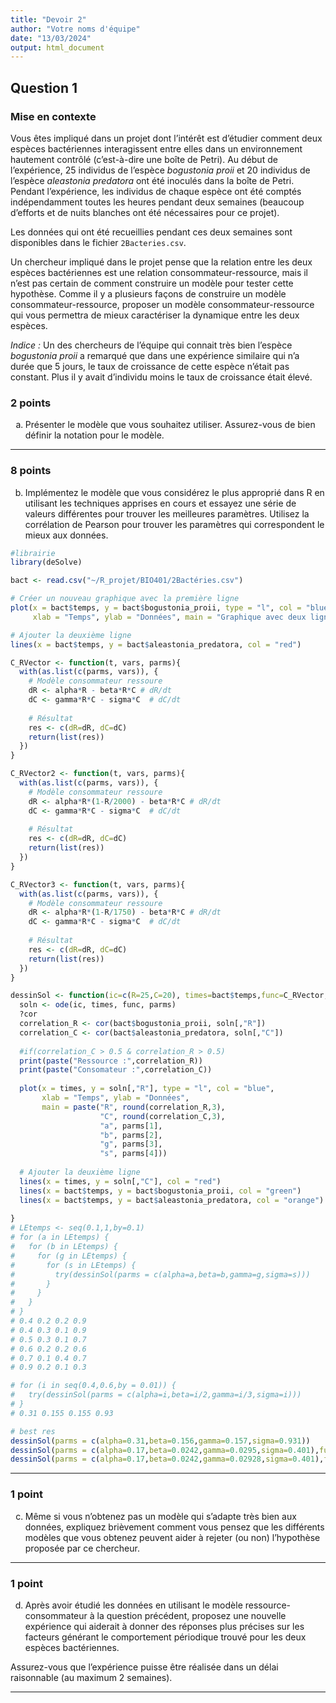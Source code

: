 ```yaml
---
title: "Devoir 2"
author: "Votre noms d'équipe"
date: "13/03/2024"
output: html_document
---
```


## Question 1 
### Mise en contexte

Vous êtes impliqué dans un projet dont l'intérêt est d'étudier comment deux espèces bactériennes interagissent entre elles dans un environnement hautement contrôlé (c'est-à-dire une boîte de Petri). Au début de l'expérience, 25 individus de l'espèce *bogustonia proii* et 20 individus de l'espèce *aleastonia predatora* ont été inoculés dans la boîte de Petri. Pendant l'expérience, les individus de chaque espèce ont été comptés indépendamment toutes les heures pendant deux semaines (beaucoup d'efforts et de nuits blanches ont été nécessaires pour ce projet).  

Les données qui ont été recueillies pendant ces deux semaines sont disponibles dans le fichier `2Bacteries.csv`.

Un chercheur impliqué dans le projet pense que la relation entre les deux espèces bactériennes est une relation consommateur-ressource, mais il n'est pas certain de comment construire un modèle pour tester cette hypothèse. Comme il y a plusieurs façons de construire un modèle consommateur-ressource, proposer un modèle consommateur-ressource qui vous permettra de mieux caractériser la dynamique entre les deux espèces. 

*Indice :* Un des chercheurs de l'équipe qui connait très bien l'espèce *bogustonia proii* a remarqué que dans une expérience similaire qui n'a durée que 5 jours, le taux de croissance de cette espèce n'était pas constant. Plus il y avait d'individu moins le taux de croissance était élevé.

### 2 points

a) Présenter le modèle que vous souhaitez utiliser. Assurez-vous de bien définir la notation pour le modèle.

***

### 8 points

b) Implémentez le modèle que vous considérez le plus approprié dans R en utilisant les techniques apprises en cours et essayez une série de valeurs différentes pour trouver les meilleures paramètres. Utilisez la corrélation de Pearson pour trouver les paramètres qui correspondent le mieux aux données.

```r
#librairie
library(deSolve)

bact <- read.csv("~/R_projet/BIO401/2Bactéries.csv")

# Créer un nouveau graphique avec la première ligne
plot(x = bact$temps, y = bact$bogustonia_proii, type = "l", col = "blue", 
     xlab = "Temps", ylab = "Données", main = "Graphique avec deux lignes");

# Ajouter la deuxième ligne
lines(x = bact$temps, y = bact$aleastonia_predatora, col = "red")

C_RVector <- function(t, vars, parms){
  with(as.list(c(parms, vars)), {
    # Modèle consommateur ressoure
    dR <- alpha*R - beta*R*C # dR/dt
    dC <- gamma*R*C - sigma*C  # dC/dt
    
    # Résultat
    res <- c(dR=dR, dC=dC)
    return(list(res))
  })
}

C_RVector2 <- function(t, vars, parms){
  with(as.list(c(parms, vars)), {
    # Modèle consommateur ressoure
    dR <- alpha*R*(1-R/2000) - beta*R*C # dR/dt
    dC <- gamma*R*C - sigma*C  # dC/dt
    
    # Résultat
    res <- c(dR=dR, dC=dC)
    return(list(res))
  })
}

C_RVector3 <- function(t, vars, parms){
  with(as.list(c(parms, vars)), {
    # Modèle consommateur ressoure
    dR <- alpha*R*(1-R/1750) - beta*R*C # dR/dt
    dC <- gamma*R*C - sigma*C  # dC/dt
    
    # Résultat
    res <- c(dR=dR, dC=dC)
    return(list(res))
  })
}

dessinSol <- function(ic=c(R=25,C=20), times=bact$temps,func=C_RVector, parms=c(alpha=0.5,beta=0.02,gamma=0.005,sigma=0.75)) {
  soln <- ode(ic, times, func, parms)
  ?cor
  correlation_R <- cor(bact$bogustonia_proii, soln[,"R"])
  correlation_C <- cor(bact$aleastonia_predatora, soln[,"C"])
  
  #if(correlation_C > 0.5 & correlation_R > 0.5)
  print(paste("Ressource :",correlation_R))
  print(paste("Consomateur :",correlation_C))
  
  plot(x = times, y = soln[,"R"], type = "l", col = "blue", 
       xlab = "Temps", ylab = "Données", 
       main = paste("R", round(correlation_R,3),
                    "C", round(correlation_C,3),
                    "a", parms[1],
                    "b", parms[2],
                    "g", parms[3],
                    "s", parms[4]))
  
  # Ajouter la deuxième ligne
  lines(x = times, y = soln[,"C"], col = "red")
  lines(x = bact$temps, y = bact$bogustonia_proii, col = "green")
  lines(x = bact$temps, y = bact$aleastonia_predatora, col = "orange")
  
}
# LEtemps <- seq(0.1,1,by=0.1)
# for (a in LEtemps) {
#   for (b in LEtemps) {
#     for (g in LEtemps) {
#       for (s in LEtemps) {
#         try(dessinSol(parms = c(alpha=a,beta=b,gamma=g,sigma=s)))
#       }
#     }
#   }
# }
# 0.4 0.2 0.2 0.9
# 0.4 0.3 0.1 0.9
# 0.5 0.3 0.1 0.7
# 0.6 0.2 0.2 0.6
# 0.7 0.1 0.4 0.7
# 0.9 0.2 0.1 0.3

# for (i in seq(0.4,0.6,by = 0.01)) {
#   try(dessinSol(parms = c(alpha=i,beta=i/2,gamma=i/3,sigma=i)))
# }
# 0.31 0.155 0.155 0.93

# best res
dessinSol(parms = c(alpha=0.31,beta=0.156,gamma=0.157,sigma=0.931))
dessinSol(parms = c(alpha=0.17,beta=0.0242,gamma=0.0295,sigma=0.401),func = C_RVector3)
dessinSol(parms = c(alpha=0.17,beta=0.0242,gamma=0.02928,sigma=0.401),func = C_RVector2)

```


***

### 1 point

c) Même si vous n'obtenez pas un modèle qui s'adapte très bien aux données, expliquez brièvement comment vous pensez que les différents modèles que vous obtenez peuvent aider à rejeter (ou non) l'hypothèse proposée par ce chercheur.


***

### 1 point

d) Après avoir étudié les données en utilisant le modèle ressource-consommateur à la question précédent, proposez une nouvelle expérience qui aiderait à donner des réponses plus précises sur les facteurs générant le comportement périodique trouvé pour les deux espèces bactériennes.

Assurez-vous que l'expérience puisse être réalisée dans un délai raisonnable (au maximum 2 semaines).

***
